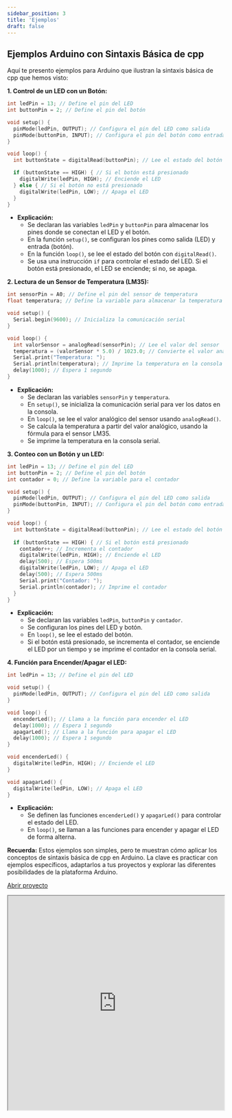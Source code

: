 ```yaml
---
sidebar_position: 3
title: 'Ejemplos'
draft: false
---
```



## Ejemplos Arduino con Sintaxis Básica de cpp

Aquí te presento ejemplos para Arduino que ilustran la sintaxis básica de cpp que hemos visto:

**1. Control de un LED con un Botón:**

```cpp
int ledPin = 13; // Define el pin del LED
int buttonPin = 2; // Define el pin del botón

void setup() {
  pinMode(ledPin, OUTPUT); // Configura el pin del LED como salida
  pinMode(buttonPin, INPUT); // Configura el pin del botón como entrada
}

void loop() {
  int buttonState = digitalRead(buttonPin); // Lee el estado del botón

  if (buttonState == HIGH) { // Si el botón está presionado
    digitalWrite(ledPin, HIGH); // Enciende el LED
  } else { // Si el botón no está presionado
    digitalWrite(ledPin, LOW); // Apaga el LED
  }
}
```

* **Explicación:**
    * Se declaran las variables `ledPin` y `buttonPin` para almacenar los pines donde se conectan el LED y el botón.
    * En la función `setup()`, se configuran los pines como salida (LED) y entrada (botón).
    * En la función `loop()`, se lee el estado del botón con `digitalRead()`.
    * Se usa una instrucción `if` para controlar el estado del LED. Si el botón está presionado, el LED se enciende; si no, se apaga.

**2. Lectura de un Sensor de Temperatura (LM35):**

```cpp
int sensorPin = A0; // Define el pin del sensor de temperatura
float temperatura; // Define la variable para almacenar la temperatura

void setup() {
  Serial.begin(9600); // Inicializa la comunicación serial
}

void loop() {
  int valorSensor = analogRead(sensorPin); // Lee el valor del sensor
  temperatura = (valorSensor * 5.0) / 1023.0; // Convierte el valor analógico a voltaje
  Serial.print("Temperatura: ");
  Serial.println(temperatura); // Imprime la temperatura en la consola serial
  delay(1000); // Espera 1 segundo
}
```

* **Explicación:**
    * Se declaran las variables `sensorPin` y `temperatura`.
    * En `setup()`, se inicializa la comunicación serial para ver los datos en la consola.
    * En `loop()`, se lee el valor analógico del sensor usando `analogRead()`.
    * Se calcula la temperatura a partir del valor analógico, usando la fórmula para el sensor LM35.
    * Se imprime la temperatura en la consola serial.

**3. Conteo con un Botón y un LED:**

```cpp
int ledPin = 13; // Define el pin del LED
int buttonPin = 2; // Define el pin del botón
int contador = 0; // Define la variable para el contador

void setup() {
  pinMode(ledPin, OUTPUT); // Configura el pin del LED como salida
  pinMode(buttonPin, INPUT); // Configura el pin del botón como entrada
}

void loop() {
  int buttonState = digitalRead(buttonPin); // Lee el estado del botón
  
  if (buttonState == HIGH) { // Si el botón está presionado
    contador++; // Incrementa el contador
    digitalWrite(ledPin, HIGH); // Enciende el LED
    delay(500); // Espera 500ms
    digitalWrite(ledPin, LOW); // Apaga el LED
    delay(500); // Espera 500ms
    Serial.print("Contador: ");
    Serial.println(contador); // Imprime el contador
  }
}
```

* **Explicación:**
    * Se declaran las variables `ledPin`, `buttonPin` y `contador`.
    * Se configuran los pines del LED y botón.
    * En `loop()`, se lee el estado del botón.
    * Si el botón está presionado, se incrementa el contador, se enciende el LED por un tiempo y se imprime el contador en la consola serial.

**4. Función para Encender/Apagar el LED:**

```cpp
int ledPin = 13; // Define el pin del LED

void setup() {
  pinMode(ledPin, OUTPUT); // Configura el pin del LED como salida
}

void loop() {
  encenderLed(); // Llama a la función para encender el LED
  delay(1000); // Espera 1 segundo
  apagarLed(); // Llama a la función para apagar el LED
  delay(1000); // Espera 1 segundo
}

void encenderLed() {
  digitalWrite(ledPin, HIGH); // Enciende el LED
}

void apagarLed() {
  digitalWrite(ledPin, LOW); // Apaga el LED
}
```

* **Explicación:**
    * Se definen las funciones `encenderLed()` y `apagarLed()` para controlar el estado del LED.
    * En `loop()`, se llaman a las funciones para encender y apagar el LED de forma alterna.

**Recuerda:** Estos ejemplos son simples, pero te muestran cómo aplicar los conceptos de sintaxis básica de cpp en Arduino. La clave es practicar con ejemplos específicos, adaptarlos a tus proyectos y explorar las diferentes posibilidades de la plataforma Arduino. 


[Abrir proyecto](https://wokwi.com/projects/375755387737067521)

<iframe
  id="inlineFrameExample"
  title="Inline Frame Example"
  width="100%"
  height="500"
  src="https://wokwi.com/projects/375755387737067521">
</iframe>